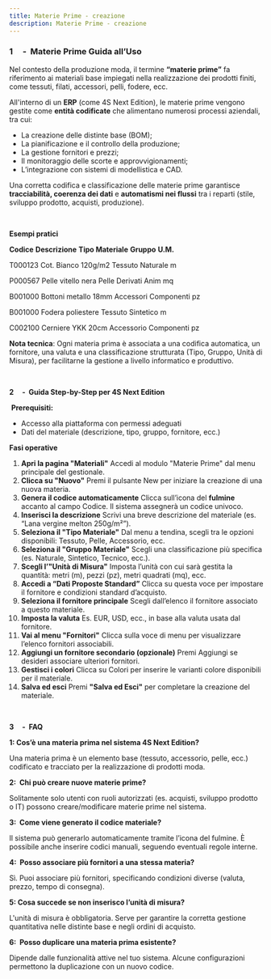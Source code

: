 ```yaml
---
title: Materie Prime - creazione 
description: Materie Prime - creazione 
---
```


### **1     -  Materie Prime Guida all’Uso**

Nel contesto della produzione moda, il termine **“materie prime”** fa riferimento ai materiali base impiegati nella realizzazione dei prodotti finiti, come tessuti, filati, accessori, pelli, fodere, ecc.

All'interno di un **ERP** (come 4S Next Edition), le materie prime vengono gestite come **entità codificate** che alimentano numerosi processi aziendali, tra cui:

* La creazione delle distinte base (BOM);
* La pianificazione e il controllo della produzione;
* La gestione fornitori e prezzi;
* Il monitoraggio delle scorte e approvvigionamenti;
* L’integrazione con sistemi di modellistica e CAD.

Una corretta codifica e classificazione delle materie prime garantisce **tracciabilità, coerenza dei dati** e **automatismi nei flussi** tra i reparti (stile, sviluppo prodotto, acquisti, produzione).

 

**Esempi pratici**

**Codice**		**Descrizione**					**Tipo Materiale**			**Gruppo**			**U.M.**

T000123	Cot. Bianco 120g/m2			Tessuto					Naturale		m

P000567	Pelle vitello nera					Pelle					Derivati Anim	mq

B001000	Bottoni metallo 18mm			Accessori				Componenti		pz

B001000	Fodera poliestere				Tessuto					Sintetico		m

C002100 	Cerniere YKK 20cm				Accessorio				Componenti		pz		&#x9;

**Nota tecnica**: Ogni materia prima è associata a una codifica automatica, un fornitore, una valuta e una classificazione strutturata (Tipo, Gruppo, Unità di Misura), per facilitarne la gestione a livello informatico e produttivo.

 

**2     -  Guida Step-by-Step per 4S Next Edition**

 **Prerequisiti:**

* Accesso alla piattaforma con permessi adeguati
* Dati del materiale (descrizione, tipo, gruppo, fornitore, ecc.)

**Fasi operative**

1. **Apri la pagina "Materiali"**
   Accedi al modulo "Materie Prime" dal menu principale del gestionale.
2. **Clicca su "Nuovo"**
   Premi il pulsante New per iniziare la creazione di una nuova materia.
3. **Genera il codice automaticamente**
   Clicca sull’icona del **fulmine** accanto al campo Codice. Il sistema assegnerà un codice univoco.
4. **Inserisci la descrizione**
   Scrivi una breve descrizione del materiale (es. “Lana vergine melton 250g/m²”).
5. **Seleziona il "Tipo Materiale"**
   Dal menu a tendina, scegli tra le opzioni disponibili: Tessuto, Pelle, Accessorio, ecc.
6. **Seleziona il "Gruppo Materiale"**
   Scegli una classificazione più specifica (es. Naturale, Sintetico, Tecnico, ecc.).
7. **Scegli l’"Unità di Misura"**
   Imposta l’unità con cui sarà gestita la quantità: metri (m), pezzi (pz), metri quadrati (mq), ecc.
8. **Accedi a “Dati Proposte Standard”**
   Clicca su questa voce per impostare il fornitore e condizioni standard d’acquisto.
9. **Seleziona il fornitore principale**
   Scegli dall’elenco il fornitore associato a questo materiale.
10. **Imposta la valuta**
    Es. EUR, USD, ecc., in base alla valuta usata dal fornitore.
11. **Vai al menu "Fornitori"**
    Clicca sulla voce di menu per visualizzare l’elenco fornitori associabili.
12. **Aggiungi un fornitore secondario (opzionale)**
    Premi Aggiungi se desideri associare ulteriori fornitori.
13. **Gestisci i colori**
    Clicca su Colori per inserire le varianti colore disponibili per il materiale.
14. **Salva ed esci**
    Premi **"Salva ed Esci"** per completare la creazione del materiale.

 

**3     -  FAQ**

**1: Cos’è una materia prima nel sistema 4S Next Edition?**

Una materia prima è un elemento base (tessuto, accessorio, pelle, ecc.) codificato e tracciato per la realizzazione di prodotti moda.

**2:  Chi può creare nuove materie prime?**

Solitamente solo utenti con ruoli autorizzati (es. acquisti, sviluppo prodotto o IT) possono creare/modificare materie prime nel sistema.

**3:  Come viene generato il codice materiale?**

Il sistema può generarlo automaticamente tramite l’icona del fulmine. È possibile anche inserire codici manuali, seguendo eventuali regole interne.

**4:  Posso associare più fornitori a una stessa materia?**

Sì. Puoi associare più fornitori, specificando condizioni diverse (valuta, prezzo, tempo di consegna).

**5: Cosa succede se non inserisco l’unità di misura?**

L'unità di misura è obbligatoria. Serve per garantire la corretta gestione quantitativa nelle distinte base e negli ordini di acquisto.

**6:  Posso duplicare una materia prima esistente?**

Dipende dalle funzionalità attive nel tuo sistema. Alcune configurazioni permettono la duplicazione con un nuovo codice.